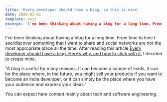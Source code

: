 ```yaml
---
title: 'Every developer should have a blog, so this is mine'
date: 2020-01-01
template: post
excerpt: 'I've been thinking about having a blog for a long time. From time to time I see/discover something that I want to share and social networks are not the most appropriate place all the time.'
---
```


I've been thinking about having a blog for a long time. From time to time I see/discover something that I want to share and social networks are not the most appropriate place all the time.
After reading this article [Every developer should have a blog. Here’s why, and how to stick with it.](https://www.freecodecamp.org/news/every-developer-should-have-a-blog-heres-why-and-how-to-stick-with-it-5fd55a247fbf/) I decided to create mine.

"A blog is useful for many reasons. It can become a source of leads, it can be the place where, in the future, you might sell your products if you want to become an indie developer, or it can simply be the place where you have your audience and express your ideas."

You can expect here content mainly about tech and software engineering.
